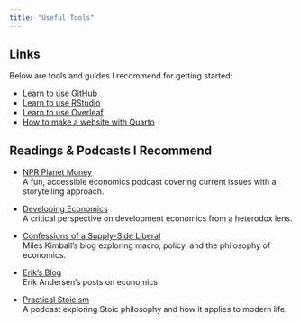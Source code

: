 ```yaml
---
title: "Useful Tools"
---
```


## Links

Below are tools and guides I recommend for getting started:

- [Learn to use GitHub](https://happygitwithr.com/)
- [Learn to use RStudio](https://education.rstudio.com/learn/beginner/)
- [Learn to use Overleaf](https://www.overleaf.com/learn/latex/Learn_LaTeX_in_30_minutes)
- [How to make a website with Quarto](https://quarto.org/docs/websites/)

## Readings & Podcasts I Recommend

- [NPR Planet Money](https://www.npr.org/podcasts/510289/planet-money/)  
  A fun, accessible economics podcast covering current issues with a storytelling approach.

- [Developing Economics](https://developingeconomics.org/)  
  A critical perspective on development economics from a heterodox lens.

- [Confessions of a Supply-Side Liberal](https://blog.supplysideliberal.com/)  
  Miles Kimball’s blog exploring macro, policy, and the philosophy of economics.

- [Erik's Blog](https://erik-t-andersen.com/blog/blog)  
  Erik Andersen’s posts on economics
  
- [Practical Stoicism](https://stoicismpod.com/)  
  A podcast exploring Stoic philosophy and how it applies to modern life.

